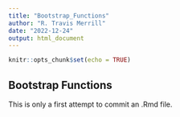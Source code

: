 ```yaml
---
title: "Bootstrap_Functions"
author: "R. Travis Merrill"
date: "2022-12-24"
output: html_document
---
```


```r
knitr::opts_chunk$set(echo = TRUE)
```

## Bootstrap Functions 

This is only a first attempt to commit an .Rmd file. 